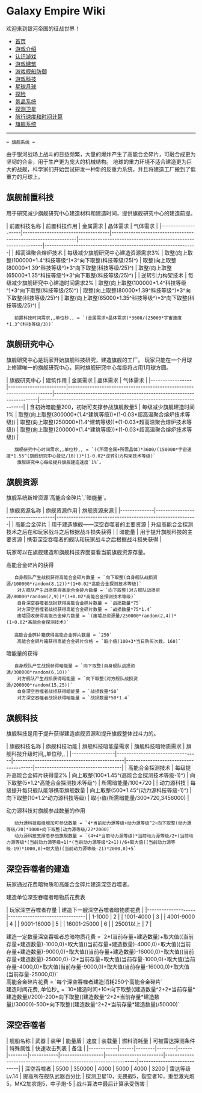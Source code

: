 = Galaxy Empire Wiki =
欢迎来到银河帝国的征战世界！

* [[/Users/Seuphoriak/vimwiki_html/index|首页]]
* [[游戏介绍]]
* [[认识游戏]]
* [[游戏建筑]]
* [[游戏舰船防御]]
* [[游戏科技]]
* [[星球月球]]
* [[探险]]
* [[氪晶系统]]
* [[探测卫星]]
* [[航行速度和时间计算]]
* [[旗舰系统]]



-----------------------


 = 旗舰系统 =

由于银河战场上战斗的日益频繁，大量的爆炸产生了高能合金碎片，可融合成更为坚韧的合金，用于生产更为庞大的机械结构。
地球的重力环境不适合建造更为巨大的战舰，科学家们开始尝试研发一种新的反重力系统，并且将建造工厂搬到了低重力的月球上。

== 旗舰前置科技 ==
用于研究减少旗舰研究中心建造材料和建造时间，提供旗舰研究中心的建造前提。

| 前置科技名称       | 前置科技作用                       | 金属需求                                                      | 晶体需求                                                      | 气体需求                                                      |
|--------------------|------------------------------------|---------------------------------------------------------------|---------------------------------------------------------------|---------------------------------------------------------------|
| 超高温聚合熔炉技术 | 每级减少旗舰研究中心建造资源需求3% | 取整(向上取整(100000*1.4^科技等级^)*3^向下取整(科技等级/25)^) | 取整(向上取整(80000*1.39^科技等级^)*3^向下取整(科技等级/25)^) | 取整(向上取整(65000*1.35^科技等级^)*3^向下取整(科技等级/25)^) |
| 逆转引力构架技术   | 每级减少旗舰研究中心建造时间需求2% | 取整(向上取整(100000*1.4^科技等级^)*3^向下取整(科技等级/25)^) | 取整(向上取整(80000*1.39^科技等级^)*3^向下取整(科技等级/25)^) | 取整(向上取整(65000*1.35^科技等级^)*3^向下取整(科技等级/25)^) |

    前置科技时间需求,,单位秒,, = `(金属需求+晶体需求)*3600/(25000*宇宙速度*1.3^(科技等级/3))`

== 旗舰研究中心 ==

旗舰研究中心是玩家开始旗舰科技研究，建造旗舰的工厂。
玩家只能在一个月球上修建唯一的旗舰研究中心，同时旗舰研究中心每级将占用1月球方圆。


| 旗舰研究中心    | 建筑作用               | 金属需求                                                              | 晶体需求                                                              | 气体需求                                                              |
|-----------------|------------------------|-----------------------------------------------------------------------|-----------------------------------------------------------------------|-----------------------------------------------------------------------|
| 含初始暗能量200，初始可支撑参战旗舰数量5 | 每级减少旗舰建造时间1% | 取整(向上取整(300000*(1.4^建筑等级))*(1-0.03*超高温聚合熔炉技术等级)) | 取整(向上取整(250000*(1.4^建筑等级))*(1-0.03*超高温聚合熔炉技术等级)) | 取整(向上取整(200000*(1.4^建筑等级))*(1-0.03*超高温聚合熔炉技术等级)) |

    旗舰研究中心时间需求,,单位秒,, = `((所需金属+所需晶体)*3600/(150000*宇宙速度*1.55^(旗舰研究中心登记/10)))*(1-0.02*逆转引力构架技术等级)`<br>
    旗舰研究中心每级提升旗舰建造速度`1%`。

== 旗舰资源 ==

旗舰系统新增资源`高能合金碎片`,`暗能量`。


| 旗舰资源名称 | 旗舰资源作用                       | 旗舰资源来源                                             |
|--------------|------------------------------------|----------------------------------------------------------|
| 高能合金碎片 | 用于建造旗舰——深空吞噬者的主要资源 | 升级高能合金探测技术之后在和玩家战斗之后根据战斗损失获得 |
| 暗能量       | 用于提升旗舰科技的主要资源         | 携带深空吞噬者的舰队和玩家战斗之后根据战斗损失获得       |

玩家可以在旗舰建造和旗舰科技界面查看当前旗舰资源存量。

高能合金碎片的获得

    自身舰队产生战损获得高能合金碎片数量 = `向下取整(自身舰队战损资源/100000*random(8,12))*(1+0.02*高能合金探测技术等级)`<br>
    对方舰队产生战损获得高能合金碎片数量 = `向下取整(对方舰队战损资源/80000*random(7,9))*(1+0.02*高能合金探测技术等级)`<br>
    自身深空吞噬者战损获得高能合金碎片数量 = `战损数量*75`<br>
    对方深空吞噬者战损获得高能合金碎片数量 = `战损数量*75*1.4`<br>
    废墟回收获得高能合金碎片数量 = `(废墟总资源量/250000*random(2,4))*(1+0.02*高能合金探测技术)`<br>

    高能合金碎片箱获得高能合金碎片数量 = `250`<br>
    高能合金碎片箱获得高能合金碎片价格 = `取小值(100+3*当日购买次数，160)`<br>


暗能量的获得

    自身舰队产生战损获得暗能量 = `向下取整(自身舰队战损资源/300000*random(6,10))`<br>
    对方舰队产生战损获得暗能量 = `向下取整(对方舰队战损资源/200000*random(15,25))`<br>
    自身深空吞噬者战损获得暗能量 = `战损数量*50`<br>
    对方深空吞噬者战损获得暗能量 = `战损数量*50*1.4`<br>

== 旗舰科技 ==

旗舰科技是用于提升获得建造旗舰资源和提升旗舰整体战斗力的。

| 旗舰科技名称     | 旗舰科技功能                     | 旗舰科技暗能量需求                           | 旗舰科技暗物质需求                    | 旗舰科技升级时间,,单位秒,,         |
|------------------|----------------------------------|----------------------------------------------|---------------------------------------|------------------------------------|
| 高能合金探测技术 | 每级提升高能合金碎片获得量2%     | 向上取整(100*1.45^(高能合金探测技术等级-1)^) | 向下取整(5*1.2^高能合金探测技术等级^) | 所需暗能量/100*720                 |
| 动力源科技       | 每级提升每只舰队能够携带旗舰数量 | 向上取整(500*1.45^(动力源科技等级-1)^)       | 向下取整(10*1.2^动力源科技等级)       | 取小值(所需暗能量/300*720,3456000) |


动力源科技对旗舰参战数量的作用

    动力源科技每级增加可参战数量 = `4*当前动力源等级+动力源等级^2+向下取整(动力源等级/20)*1000+向下取整(动力源等级/22*2000)`
    动力源科技支撑总参战旗舰数量 = `(4+4*当前动力源等级)*当前动力源等级/2+(当前动力源等级*(当前动力源等级+1)*(当前动力源等级*2+1))/6+取大值((当前动力源等级-19)*1000,0)+取大值((当前动力源等级-21)*2000,0)+5`


== 深空吞噬者的建造 ==

玩家通过花费暗物质和高能合金碎片建造深空吞噬者。

建造单位深空吞噬者暗物质花费表

| 玩家深空吞噬者存量 | 建造下一艘深空吞噬者暗物质花费 |
|--------------------|--------------------------------|
| 1-1000             | 2                              |
| 1001-4000          | 3                              |
| 4001-9000          | 4                              |
| 9001-16000         | 5                              |
| 16001-25000        | 6                              |
| 25001以上          | 7                              |

建造一定数量深空吞噬者总暗物质花费 = `2*(当前存量+建造数量)+取大值((当前存量+建造数量)-1000,0)+取大值((当前存量+建造数量)-4000,0)+取大值((当前存量+建造数量)-9000,0)+取大值((当前存量+建造数量)-16000,0)+取大值((当前存量+建造数量)-25000,0)-(2*当前存量+取大值(当前存量-1000,0)+取大值(当前存量-4000,0)+取大值(当前存量-9000,0)+取大值(当前存量-16000,0)+取大值(当前存量-25000,0))`<br>

高能合金碎片花费 = `每个深空吞噬者建造消耗250个高能合金碎片`<br>

建造时间花费,,单位秒,, = `10*建造时间+10*向下取整((建造数量^2+2*当前存量*建造数量)/200)-200*向下取整((建造数量^2+2*当前存量*建造数量)/30000)-500*向下取整((建造数量^2+2*当前存量*建造数量)/50000)`


== 深空吞噬者 ==


| 舰船名称   | 武器 | 装甲   | 能量盾 | 速度 | 装载量 | 燃料消耗量 | 可被雷达探测条件 | 特殊属性               | 快速攻击列表                                                     | 备注                       |
|------------|------|--------|--------|------|--------|------------|------------------|------------------------|------------------------------------------------------------------|----------------------------|
| 深空吞噬者 | 5500 | 350000 | 4000   | 5000 | 4000   | 3200       | 雷达等级Lv.14    | 提高所在舰队武器百分比 | 探测卫星10，无畏舰5，裂变者10，重型激光炮5，MK2加农炮5，中子炮-5 | 战斗算法中最后计算承受伤害 |




